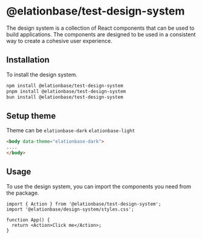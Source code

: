 # @elationbase/test-design-system

The design system is a collection of React components that can be used to build applications. The components are designed to be used in a consistent way to create a cohesive user experience.

## Installation

To install the design system.

```bash dark
npm install @elationbase/test-design-system
pnpm install @elationbase/test-design-system
bun install @elationbase/test-design-system
```

## Setup theme

Theme can be `elationbase-dark` `elationbase-light`

```html dark
<body data-theme="elationbase-dark">
....
</body>
```

## Usage

To use the design system, you can import the components you need from the package.

```tsx dark
import { Action } from '@elationbase/test-design-system';
import '@elationbase/design-system/styles.css';

function App() {
  return <Action>Click me</Action>;
}
```
